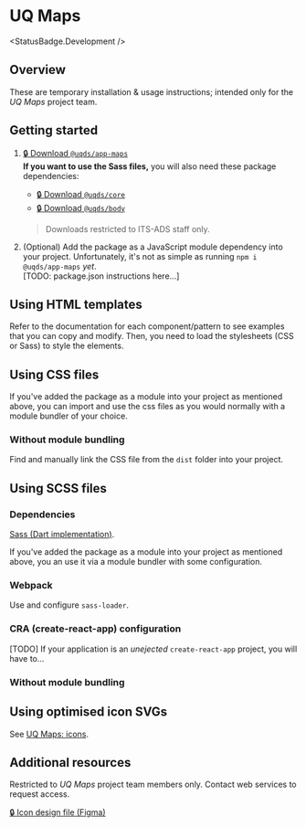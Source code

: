 
<Meta title="Deliverables/UQ Maps/Overview" />

# UQ Maps
<StatusBadge.Development />

## Overview

These are temporary installation & usage instructions; intended only for the
*UQ Maps* project team.

## Getting started

1. [🔒 Download `@uqds/app-maps`][1]  
   **If you want to use the Sass files,** you will also need these package
   dependencies:
   - [🔒 Download `@uqds/core`][5]
   - [🔒 Download `@uqds/body`][6]
     
   > Downloads restricted to ITS-ADS staff only.
2. (Optional) Add the package as a JavaScript module dependency into your
   project. Unfortunately, it's not as simple as running `npm i @uqds/app-maps`
   *yet*.  
   [TODO: package.json instructions here...]

## Using HTML templates

Refer to the documentation for each component/pattern to see examples that you
can copy and modify. Then, you need to load the stylesheets (CSS or Sass) to
style the elements.

## Using CSS files

If you've added the package as a module into your project as mentioned above,
you can import and use the css files as you would normally with a module bundler
of your choice.

### Without module bundling

Find and manually link the CSS file from the `dist` folder into your project.

## Using SCSS files

### Dependencies

[Sass (Dart implementation)][4].

If you've added the package as a module into your project as mentioned above,
you an use it via a module bundler with some configuration.

### Webpack

Use and configure `sass-loader`.

### CRA (create-react-app) configuration

[TODO] If your application is an *unejected* `create-react-app` project, you will have
to...

### Without module bundling

## Using optimised icon SVGs
See [UQ Maps: icons][3].

## Additional resources

Restricted to *UQ Maps* project team members only. Contact web services to
request access.

[🔒 Icon design file (Figma)][2]

[1]: #
[2]: https://www.figma.com/file/MKgUvdM8E2jOwF80Qwg8Ha/UQ-Maps-Icon-Export?node-id=0%3A1
[3]: /?path=/docs/deliverables-uq-maps-icons--ui
[4]: https://sass-lang.com/dart-sass
[5]: #
[6]: #
